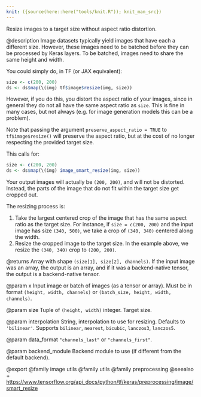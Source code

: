 ```yaml
---
knit: ({source(here::here("tools/knit.R")); knit_man_src})
---
```

Resize images to a target size without aspect ratio distortion.

@description
Image datasets typically yield images that have each a different
size. However, these images need to be batched before they can be
processed by Keras layers. To be batched, images need to share the same
height and width.

You could simply do, in TF (or JAX equivalent):

```r
size <- c(200, 200)
ds <- ds$map(\(img) tf$image$resize(img, size))
```

However, if you do this, you distort the aspect ratio of your images, since
in general they do not all have the same aspect ratio as `size`. This is
fine in many cases, but not always (e.g. for image generation models
this can be a problem).

Note that passing the argument `preserve_aspect_ratio = TRUE` to `tf$image$resize()`
will preserve the aspect ratio, but at the cost of no longer respecting the
provided target size.

This calls for:

```r
size <- c(200, 200)
ds <- ds$map(\(img) image_smart_resize(img, size))
```

Your output images will actually be `(200, 200)`, and will not be distorted.
Instead, the parts of the image that do not fit within the target size
get cropped out.

The resizing process is:

1. Take the largest centered crop of the image that has the same aspect
ratio as the target size. For instance, if `size = c(200, 200)` and the input
image has size `(340, 500)`, we take a crop of `(340, 340)` centered along
the width.
2. Resize the cropped image to the target size. In the example above,
we resize the `(340, 340)` crop to `(200, 200)`.

@returns
Array with shape `(size[1], size[2], channels)`.
If the input image was an array, the output is an array,
and if it was a backend-native tensor,
the output is a backend-native tensor.

@param x
Input image or batch of images (as a tensor or array).
Must be in format `(height, width, channels)`
or `(batch_size, height, width, channels)`.

@param size
Tuple of `(height, width)` integer. Target size.

@param interpolation
String, interpolation to use for resizing.
Defaults to `'bilinear'`.
Supports `bilinear`, `nearest`, `bicubic`,
`lanczos3`, `lanczos5`.

@param data_format
`"channels_last"` or `"channels_first"`.

@param backend_module
Backend module to use (if different from the default
backend).

@export
@family image utils
@family utils
@family preprocessing
@seealso
+ <https://www.tensorflow.org/api_docs/python/tf/keras/preprocessing/image/smart_resize>
